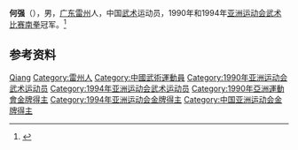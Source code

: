 '''何强'''（{{bd|1970年|}}），男，[[广东|广东]][[雷州|雷州]]人，中国[[武术|武术]]运动员，1990年和1994年[[亚洲运动会武术比赛|亚洲运动会武术比赛]][[南拳|南拳]]冠军。<ref>{{Cite web|title=中国武术亚运“第一人” 何强：广州亚运会让中华武术扬名海外|url=http://www.new-sports.cn/jingti/202011/t20201112_90495.html|accessdate=2020-11-21|work=新体育网|archive-date=2020-11-29|archive-url=https://web.archive.org/web/20201129060020/http://www.new-sports.cn/jingti/202011/t20201112_90495.html|dead-url=no}}</ref>

== 参考资料 ==
{{reflist}}

{{中国人物小作品}}

{{Authority control}}
{{DEFAULTSORT:He何}}
[[Category:何姓|Qiang]]
[[Category:雷州人|Category:雷州人]]
[[Category:中國武術運動員|Category:中國武術運動員]]
[[Category:1990年亚洲运动会武术运动员|Category:1990年亚洲运动会武术运动员]]
[[Category:1994年亚洲运动会武术运动员|Category:1994年亚洲运动会武术运动员]]
[[Category:1990年亞洲運動會金牌得主|Category:1990年亞洲運動會金牌得主]]
[[Category:1994年亚洲运动会金牌得主|Category:1994年亚洲运动会金牌得主]]
[[Category:中国亚洲运动会金牌得主|Category:中国亚洲运动会金牌得主]]